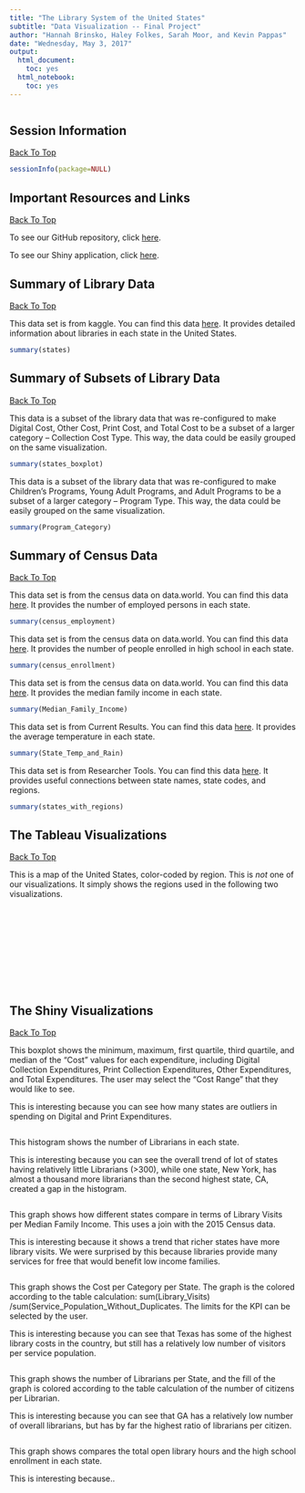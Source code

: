 ```yaml
---
title: "The Library System of the United States"
subtitle: "Data Visualization -- Final Project"
author: "Hannah Brinsko, Haley Folkes, Sarah Moor, and Kevin Pappas"
date: "Wednesday, May 3, 2017"
output:
  html_document:
    toc: yes
  html_notebook:
    toc: yes
---
```


![\n](books_image.png)

## Session Information
<a href="#top">Back To Top</a>

```r
sessionInfo(package=NULL)
```

## Important Resources and Links
<a href="#top">Back To Top</a>

To see our GitHub repository, click [here](https://github.com/CannataUTDV/s17dvfinalproject-folkes-moor-brinsko-pappas).

To see our Shiny application, click [here](https://hbrinsko.shinyapps.io/finalproject).

## Summary of Library Data
<a href="#top">Back To Top</a>

This data set is from kaggle. You can find this data [here](https://www.kaggle.com/imls/public-libraries). It provides detailed information about libraries in each state in the United States.

```r
summary(states)
```

## Summary of Subsets of Library Data
<a href="#top">Back To Top</a>

This data is a subset of the library data that was re-configured to make Digital Cost, Other Cost, Print Cost, and Total Cost to be a subset of a larger category -- Collection Cost Type. This way, the data could be easily grouped on the same visualization.

```r
summary(states_boxplot)
```

This data is a subset of the library data that was re-configured to make Children's Programs, Young Adult Programs, and Adult Programs to be a subset of a larger category -- Program Type. This way, the data could be easily grouped on the same visualization.

```r
summary(Program_Category)
```

## Summary of Census Data
<a href="#top">Back To Top</a>

This data set is from the census data on data.world. You can find this data [here](https://data.world/uscensusbureau/acs-2015-5-e-employmentstatus/file/USA_All_States.csv). It provides the number of employed persons in each state.

```r
summary(census_employment)
```

This data set is from the census data on data.world. You can find this data [here](https://data.world/uscensusbureau/acs-2015-5-e-schoolenrollment/file/USA_All_States.csv). It provides the number of people enrolled in high school in each state.

```r
summary(census_enrollment)
```

This data set is from the census data on data.world. You can find this data [here](https://data.world/uscensusbureau/acs-2015-5-e-income/USA_All_States.csv). It provides the median family income in each state.

```r
summary(Median_Family_Income)
```

This data set is from Current Results. You can find this data [here](https://www.currentresults.com/Weather/US/average-annual-state-temperatures.php). It provides the average temperature in each state.

```r
summary(State_Temp_and_Rain)
```

This data set is from Researcher Tools. You can find this data [here](http://researchertools.blogspot.com/2012/09/excel-file-with-us-states-abbreviations.html). It provides useful connections between state names, state codes, and regions. 

```r
summary(states_with_regions)
```

## The Tableau Visualizations
<a href="#top">Back To Top</a>

This is a map of the United States, color-coded by region. This is <i>not</i> one of our visualizations. It simply shows the regions used in the following two visualizations.   
![\n](Filled_US_State_Map.png)


![\n](Dual_Combination_Programs_Visits.png)

![\n](Stacked_bar_program_breakdown.png)

![\n](Scatterplot_Annual_Temp_vs_Visits.png)

![\n](box_and_whisker_collection_costs.png)

![\n](Scatterplot_collection_cost_and_size.png)

![\n](Crosstab_revenue_cost_ratio.png)

![\n](Filled_map_computers_kpi.png)

![\n](Histogram_computer_use.png)

![\n](Dashboard_Library_programs_vs_Visits.png)

![\n](Dashboard_Collection_Cost_vs_Size.png)

![\n](Dashboard_Computer_Count_and_Usage.png)

## The Shiny Visualizations
<a href="#top">Back To Top</a>

This boxplot shows the minimum, maximum, first quartile, third quartile, and median of the "Cost" values for each expenditure, including Digital Collection Expenditures, Print Collection Expenditures, Other Expenditures, and Total Expenditures. The user may select the "Cost Range" that they would like to see. 

This is interesting because you can see how many states are outliers in spending on Digital and Print Expenditures.

![\n](Boxplot.png)

This histogram shows the number of Librarians in each state.

This is interesting because you can see the overall trend of lot of states having relatively little Librarians (>300), while one state, New York, has almost a thousand more librarians than the second highest state, CA, created a gap in the histogram.

![\n](Histogram.png)

This graph shows how different states compare in terms of Library Visits per Median Family Income. This uses a join with the 2015 Census data. 

This is interesting because it shows a trend that richer states have more library visits. We were surprised by this because libraries provide many services for free that would benefit low income families.

![\n](Scatterplot.png)

This graph shows the Cost per Category per State. The graph is the colored according to the table calculation: sum(Library_Visits) /sum(Service_Population_Without_Duplicates. The limits for the KPI can be selected by the user.

This is interesting because you can see that Texas has some of the highest library costs in the country, but still has a relatively low number of visitors per service population.

![\n](Crosstab.png)

This graph shows the number of Librarians per State, and the fill of the graph is colored according to the table calculation of the number of citizens per Librarian. 


This is interesting because you can see that GA has a relatively low number of overall librarians, but has by far the highest ratio of librarians per citizen. 

![\n](Barchart.png)

This graph shows compares the total open library hours and the high school enrollment in each state.

This is interesting because.. 

![\n](Barchart2.png)


